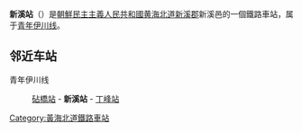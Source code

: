 {{朝鮮半島車站資訊
|公司色 = blue
|文字色 = 
|站名 = 新溪站
|圖片 = 
|pxl = 
|圖片說明 =
|前一站 = [[砧橋站|砧橋]]
|前一站距離 = 8.1
|後一站距離 = 13.2
|後一站 = [[丁峰站_(黄海北道)|丁峰]]
|所屬路線 = [[青年伊川线|青年伊川线]]
|距離 = 27.8
|起點站 = [[平山站_(黄海北道)|平山]]
|諺文 = 신계역
|朝鮮漢字 = 新溪驛
|文觀部式 = Sin-gye-yeok
|馬-賴式 = Sin'gye-yŏk
|副站名 = 
|車站編號 = 
|停站路線數 = 
|所屬公司 = [[朝鮮民主主義人民共和國鐵道省|朝鮮民主主義人民共和國鐵道省]]
|所在地 =[[黄海北道|黄海北道]][[新溪郡|新溪郡]]新溪邑
|車站構造 = 地面车站
|月台配置 = 
|啟用年月日 =
|廢站年月日 = 
|上下車人次 = 
|統計年度 = 
|轉車 = 
|備註 = 
|全寬備註 = 
}}

'''新溪站'''（{{lang-ko|신계역}}）是[[朝鮮民主主義人民共和國|朝鮮民主主義人民共和國]][[黄海北道|黄海北道]][[新溪郡|新溪郡]]新溪邑的一個鐵路車站，属于[[青年伊川线|青年伊川线]]。

==邻近车站==
青年伊川线
:[[砧橋站|砧橋站]] - '''新溪站''' - [[丁峰站_(黄海北道)|丁峰站]]

{{朝鲜铁路小作品}}

{{青年伊川线}}

[[Category:黃海北道鐵路車站|Category:黃海北道鐵路車站]]